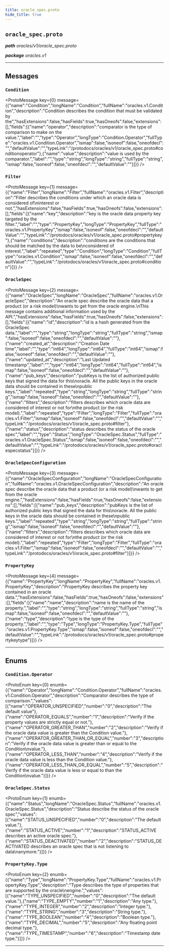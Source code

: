 ```yaml
---
title: oracle_spec.proto
hide_title: true
---
```



## `oracle_spec.proto`
_**path** oracles/v1/oracle_spec.proto_

_**package** oracles.v1_



---

## Messages


### `Condition`
<ProtoMessage key={0} message={{"name":"Condition","longName":"Condition","fullName":"oracles.v1.Condition","description":"Condition describes the condition that must be validated by the","hasExtensions":false,"hasFields":true,"hasOneofs":false,"extensions":[],"fields":[{"name":"operator","description":"comparator is the type of comparison to make on the value.","label":"","type":"Operator","longType":"Condition.Operator","fullType":"oracles.v1.Condition.Operator","ismap":false,"isoneof":false,"oneofdecl":"","defaultValue":"","typeLink":"/protodocs/oracles/v1/oracle_spec.proto#conditionoperator"},{"name":"value","description":"value is used by the comparator.","label":"","type":"string","longType":"string","fullType":"string","ismap":false,"isoneof":false,"oneofdecl":"","defaultValue":""}]}} />


### `Filter`
<ProtoMessage key={1} message={{"name":"Filter","longName":"Filter","fullName":"oracles.v1.Filter","description":"Filter describes the conditions under which an oracle data is considered of\ninterest or not.","hasExtensions":false,"hasFields":true,"hasOneofs":false,"extensions":[],"fields":[{"name":"key","description":"key is the oracle data property key targeted by the filter.","label":"","type":"PropertyKey","longType":"PropertyKey","fullType":"oracles.v1.PropertyKey","ismap":false,"isoneof":false,"oneofdecl":"","defaultValue":"","typeLink":"/protodocs/oracles/v1/oracle_spec.proto#propertykey"},{"name":"conditions","description":"conditions are the conditions that should be matched by the data to be\nconsidered of interest.","label":"repeated","type":"Condition","longType":"Condition","fullType":"oracles.v1.Condition","ismap":false,"isoneof":false,"oneofdecl":"","defaultValue":"","typeLink":"/protodocs/oracles/v1/oracle_spec.proto#condition"}]}} />


### `OracleSpec`
<ProtoMessage key={2} message={{"name":"OracleSpec","longName":"OracleSpec","fullName":"oracles.v1.OracleSpec","description":"An oracle spec describe the oracle data that a product (or a risk model)\nwants to get from the oracle engine.\nThis message contains additional information used by the API.","hasExtensions":false,"hasFields":true,"hasOneofs":false,"extensions":[],"fields":[{"name":"id","description":"id is a hash generated from the OracleSpec data.","label":"","type":"string","longType":"string","fullType":"string","ismap":false,"isoneof":false,"oneofdecl":"","defaultValue":""},{"name":"created_at","description":"Creation Date time","label":"","type":"int64","longType":"int64","fullType":"int64","ismap":false,"isoneof":false,"oneofdecl":"","defaultValue":""},{"name":"updated_at","description":"Last Updated timestamp","label":"","type":"int64","longType":"int64","fullType":"int64","ismap":false,"isoneof":false,"oneofdecl":"","defaultValue":""},{"name":"pub_keys","description":"pubKeys is the list of authorized public keys that signed the data for this\noracle. All the public keys in the oracle data should be contained in these\npublic keys.","label":"repeated","type":"string","longType":"string","fullType":"string","ismap":false,"isoneof":false,"oneofdecl":"","defaultValue":""},{"name":"filters","description":"filters describes which oracle data are considered of interest or not for\nthe product (or the risk model).","label":"repeated","type":"Filter","longType":"Filter","fullType":"oracles.v1.Filter","ismap":false,"isoneof":false,"oneofdecl":"","defaultValue":"","typeLink":"/protodocs/oracles/v1/oracle_spec.proto#filter"},{"name":"status","description":"status describes the status of the oracle spec","label":"","type":"Status","longType":"OracleSpec.Status","fullType":"oracles.v1.OracleSpec.Status","ismap":false,"isoneof":false,"oneofdecl":"","defaultValue":"","typeLink":"/protodocs/oracles/v1/oracle_spec.proto#oraclespecstatus"}]}} />


### `OracleSpecConfiguration`
<ProtoMessage key={3} message={{"name":"OracleSpecConfiguration","longName":"OracleSpecConfiguration","fullName":"oracles.v1.OracleSpecConfiguration","description":"An oracle spec describe the oracle data that a product (or a risk model)\nwants to get from the oracle engine.","hasExtensions":false,"hasFields":true,"hasOneofs":false,"extensions":[],"fields":[{"name":"pub_keys","description":"pubKeys is the list of authorized public keys that signed the data for this\noracle. All the public keys in the oracle data should be contained in these\npublic keys.","label":"repeated","type":"string","longType":"string","fullType":"string","ismap":false,"isoneof":false,"oneofdecl":"","defaultValue":""},{"name":"filters","description":"filters describes which oracle data are considered of interest or not for\nthe product (or the risk model).","label":"repeated","type":"Filter","longType":"Filter","fullType":"oracles.v1.Filter","ismap":false,"isoneof":false,"oneofdecl":"","defaultValue":"","typeLink":"/protodocs/oracles/v1/oracle_spec.proto#filter"}]}} />


### `PropertyKey`
<ProtoMessage key={4} message={{"name":"PropertyKey","longName":"PropertyKey","fullName":"oracles.v1.PropertyKey","description":"PropertyKey describes the property key contained in an oracle data.","hasExtensions":false,"hasFields":true,"hasOneofs":false,"extensions":[],"fields":[{"name":"name","description":"name is the name of the property.","label":"","type":"string","longType":"string","fullType":"string","ismap":false,"isoneof":false,"oneofdecl":"","defaultValue":""},{"name":"type","description":"type is the type of the property.","label":"","type":"Type","longType":"PropertyKey.Type","fullType":"oracles.v1.PropertyKey.Type","ismap":false,"isoneof":false,"oneofdecl":"","defaultValue":"","typeLink":"/protodocs/oracles/v1/oracle_spec.proto#propertykeytype"}]}} />

---
## Enums


### `Condition.Operator`
<ProtoEnum key={0} enumb={{"name":"Operator","longName":"Condition.Operator","fullName":"oracles.v1.Condition.Operator","description":"Comparator describes the type of comparison.","values":[{"name":"OPERATOR_UNSPECIFIED","number":"0","description":"The default value"},{"name":"OPERATOR_EQUALS","number":"1","description":"Verify if the property values are strictly equal or not."},{"name":"OPERATOR_GREATER_THAN","number":"2","description":"Verify if the oracle data value is greater than the Condition value."},{"name":"OPERATOR_GREATER_THAN_OR_EQUAL","number":"3","description":"Verify if the oracle data value is greater than or equal to the Condition\nvalue."},{"name":"OPERATOR_LESS_THAN","number":"4","description":"Verify if the oracle data value is less than the Condition value."},{"name":"OPERATOR_LESS_THAN_OR_EQUAL","number":"5","description":"Verify if the oracle data value is less or equal to than the Condition\nvalue."}]}} />


### `OracleSpec.Status`
<ProtoEnum key={1} enumb={{"name":"Status","longName":"OracleSpec.Status","fullName":"oracles.v1.OracleSpec.Status","description":"Status describe the status of the oracle spec","values":[{"name":"STATUS_UNSPECIFIED","number":"0","description":"The default value."},{"name":"STATUS_ACTIVE","number":"1","description":"STATUS_ACTIVE describes an active oracle spec."},{"name":"STATUS_DEACTIVATED","number":"2","description":"STATUS_DEACTIVATED describes an oracle spec that is not listening to data\nanymore."}]}} />


### `PropertyKey.Type`
<ProtoEnum key={2} enumb={{"name":"Type","longName":"PropertyKey.Type","fullName":"oracles.v1.PropertyKey.Type","description":"Type describes the type of properties that are supported by the oracle\nengine.","values":[{"name":"TYPE_UNSPECIFIED","number":"0","description":"The default value."},{"name":"TYPE_EMPTY","number":"1","description":"Any type."},{"name":"TYPE_INTEGER","number":"2","description":"Integer type."},{"name":"TYPE_STRING","number":"3","description":"String type."},{"name":"TYPE_BOOLEAN","number":"4","description":"Boolean type."},{"name":"TYPE_DECIMAL","number":"5","description":"Any floating point decimal type."},{"name":"TYPE_TIMESTAMP","number":"6","description":"Timestamp date type."}]}} />

---


  